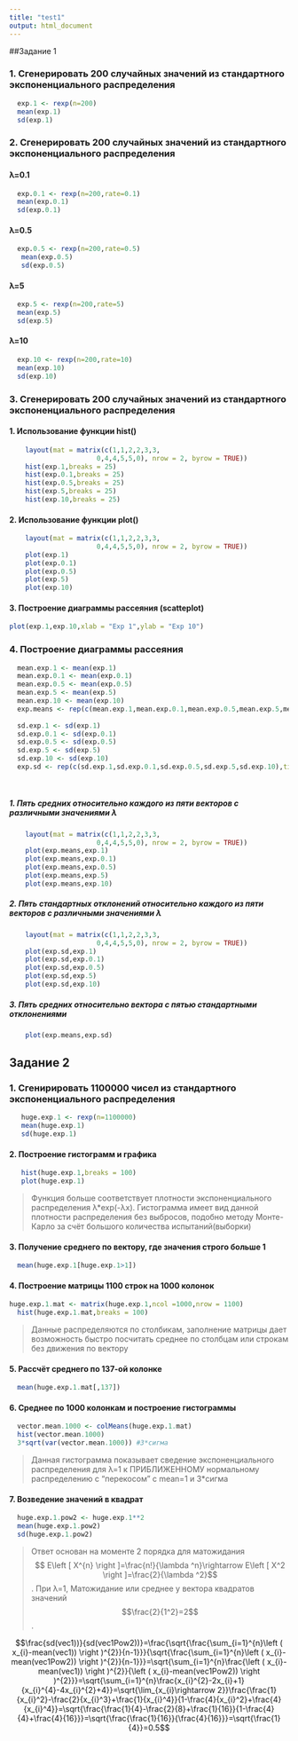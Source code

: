 ```yaml
---
title: "test1"
output: html_document
---
```


##Задание 1

### 1. Сгенерировать 200 случайных значений из стандартного экспоненциального распределения 

```r
  exp.1 <- rexp(n=200)
  mean(exp.1)
  sd(exp.1)
```

### 2. Сгенерировать 200 случайных значений из стандартного экспоненциального распределения 

#### λ=0.1

```r
  exp.0.1 <- rexp(n=200,rate=0.1)
  mean(exp.0.1)
  sd(exp.0.1)
```

#### λ=0.5

```r
  exp.0.5 <- rexp(n=200,rate=0.5)
   mean(exp.0.5)
   sd(exp.0.5)
```

#### λ=5

```r
  exp.5 <- rexp(n=200,rate=5)
  mean(exp.5)
  sd(exp.5)
```


#### λ=10
```r
  exp.10 <- rexp(n=200,rate=10)
  mean(exp.10)
  sd(exp.10)
```

### 3. Сгенерировать 200 случайных значений из стандартного экспоненциального распределения 

#### 1. Использование функции hist()
```r
    layout(mat = matrix(c(1,1,2,2,3,3,
                      0,4,4,5,5,0), nrow = 2, byrow = TRUE))
    hist(exp.1,breaks = 25)
    hist(exp.0.1,breaks = 25)
    hist(exp.0.5,breaks = 25)
    hist(exp.5,breaks = 25)
    hist(exp.10,breaks = 25)
```

#### 2. Использование функции plot()
```r
    layout(mat = matrix(c(1,1,2,2,3,3,
                      0,4,4,5,5,0), nrow = 2, byrow = TRUE))
    plot(exp.1)
    plot(exp.0.1)
    plot(exp.0.5)
    plot(exp.5)
    plot(exp.10)
```

#### 3. Построение диаграммы рассеяния (scatteplot)
```r
plot(exp.1,exp.10,xlab = "Exp 1",ylab = "Exp 10")
```

### 4. Построение диаграммы рассеяния

```r
  mean.exp.1 <- mean(exp.1)
  mean.exp.0.1 <- mean(exp.0.1)
  mean.exp.0.5 <- mean(exp.0.5)
  mean.exp.5 <- mean(exp.5)
  mean.exp.10 <- mean(exp.10)
  exp.means <- rep(c(mean.exp.1,mean.exp.0.1,mean.exp.0.5,mean.exp.5,mean.exp.10),times=40)
  
  sd.exp.1 <- sd(exp.1)
  sd.exp.0.1 <- sd(exp.0.1)
  sd.exp.0.5 <- sd(exp.0.5)
  sd.exp.5 <- sd(exp.5)
  sd.exp.10 <- sd(exp.10)
  exp.sd <- rep(c(sd.exp.1,sd.exp.0.1,sd.exp.0.5,sd.exp.5,sd.exp.10),times=40)
  
  
```

##### 1. Пять средних относительно каждого из пяти векторов с различными значениями λ 

```r
    layout(mat = matrix(c(1,1,2,2,3,3,
                      0,4,4,5,5,0), nrow = 2, byrow = TRUE))
    plot(exp.means,exp.1)
    plot(exp.means,exp.0.1)
    plot(exp.means,exp.0.5)
    plot(exp.means,exp.5)
    plot(exp.means,exp.10)
```

##### 2. Пять стандартных отклонений относительно каждого из пяти векторов с различными значениями λ

```r
    layout(mat = matrix(c(1,1,2,2,3,3,
                      0,4,4,5,5,0), nrow = 2, byrow = TRUE))
    plot(exp.sd,exp.1)
    plot(exp.sd,exp.0.1)
    plot(exp.sd,exp.0.5)
    plot(exp.sd,exp.5)
    plot(exp.sd,exp.10)
```

##### 3. Пять средних относительно вектора с пятью стандартными отклонениями 
```r
    plot(exp.means,exp.sd)
```

## Задание 2

### 1. Сгенирировать 1100000 чисел из стандартного экспоненциального распределения
```r
   huge.exp.1 <- rexp(n=1100000)
   mean(huge.exp.1)
   sd(huge.exp.1)
```

#### 2. Построение гистограмм и графика 

```r
   hist(huge.exp.1,breaks = 100)
   plot(huge.exp.1)
```

> Функция больше соответствует плотности экспоненциального распределения λ*exp(-λx). Гистограмма имеет вид данной плотности распределения без выбросов, подобно методу Монте-Карло за счёт большого количества испытаний(выборки)

#### 3. Получение среднего по вектору, где значения строго больше 1
```r
  mean(huge.exp.1[huge.exp.1>1])
```

#### 4. Построение матрицы 1100 строк на 1000 колонок
```r
huge.exp.1.mat <- matrix(huge.exp.1,ncol =1000,nrow = 1100)
  hist(huge.exp.1.mat,breaks = 100)
```

> Данные распределяются по столбикам, заполнение матрицы дает возможность быстро посчитать среднее по столбцам или строкам без движения по вектору

#### 5. Рассчёт среднего по 137-ой колонке
```r
  mean(huge.exp.1.mat[,137])
```

#### 6. Среднее по 1000 колонкам и построение гистограммы
```r
  vector.mean.1000 <- colMeans(huge.exp.1.mat)
  hist(vector.mean.1000)
  3*sqrt(var(vector.mean.1000)) #3*сигма
```


> Данная гистограмма показывает сведение экспоненциального распределения для λ=1 к ПРИБЛИЖЕННОМУ нормальному распределению с "перекосом" с mean=1 и 3*сигма


#### 7. Возведение значений в квадрат 
```r
  huge.exp.1.pow2 <- huge.exp.1**2
  mean(huge.exp.1.pow2)
  sd(huge.exp.1.pow2)
```

> Ответ основан на моменте 2 порядка для матожидания $$ E\left [ X^{n} \right ]=\frac{n!}{\lambda ^n}\rightarrow E\left [ X^2 \right ]=\frac{2}{\lambda ^2}$$. При  λ=1, Матожидание или среднее у вектора квадратов значений $$\frac{2}{1^2}=2$$.

$$\frac{sd(vec1))}{sd(vec1Pow2))}=\frac{\sqrt{\frac{\sum_{i=1}^{n}\left ( x_{i}-mean(vec1)) \right )^{2}}{n-1}}}{\sqrt{\frac{\sum_{i=1}^{n}\left ( x_{i}-mean(vec1Pow2)) \right )^{2}}{n-1}}}=\sqrt{\sum_{i=1}^{n}\frac{\left ( x_{i}-mean(vec1)) \right )^{2}}{\left ( x_{i}-mean(vec1Pow2)) \right )^{2}}}=\sqrt{\sum_{i=1}^{n}\frac{x_{i}^{2}-2x_{i}+1}{x_{i}^{4}-4x_{i}^{2}+4}}=\sqrt{\lim_{x_{i}\rightarrow 2}}\frac{\frac{1}{x_{i}^2}-\frac{2}{x_{i}^3}+\frac{1}{x_{i}^4}}{1-\frac{4}{x_{i}^2}+\frac{4}{x_{i}^4}}=\sqrt{\frac{\frac{1}{4}-\frac{2}{8}+\frac{1}{16}}{1-\frac{4}{4}+\frac{4}{16}}}=\sqrt{\frac{\frac{1}{16}}{\frac{4}{16}}}=\sqrt{\frac{1}{4}}=0.5$$